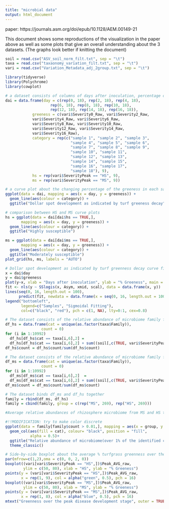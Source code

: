 ```yaml
---
title: "microbial data"
output: html_document
---
```


paper: https://journals.asm.org/doi/epub/10.1128/AEM.00149-21

This document shows some reproductions of the visualization in the paper above as well as some plots that give an overall understanding about the 3 datasets. (The graphs look better if knitting the document)

```r
soil = read.csv("ASV_soil_norm_filt.txt", sep = "\t")
taxa = read.csv("taxaonomy_variation_filt.txt", sep = "\t")
vari = read.csv("Variation_Metadata_adj_2group.txt", sep = "\t")
```

```r
library(tidyverse)
library(Polychrome)
library(cowplot)
```

```r
# a dataset consists of columns of days after inoculation, percentage of greeness, sample number, highly/moderately susceptible
dai = data.frame(day = c(rep(0, 18), rep(2, 18), rep(4, 18), 
                    rep(6, 18), rep(8, 18), rep(10, 18), 
                    rep(12, 18), rep(14, 18), rep(16, 18)),
            greeness = c(vari$Severity0_Raw, vari$Severity2_Raw,
            vari$Severity4_Raw, vari$Severity6_Raw,
            vari$Severity8_Raw, vari$Severity10_Raw,
            vari$Severity12_Raw, vari$Severity14_Raw,
            vari$Severity16_Raw),
            category = rep(c("sample 1", "sample 2", "sample 3",
                             "sample 4", "sample 5", "sample 6",
                             "sample 7", "sample 8", "sample 9",
                             "sample 10", "sample 11", 
                             "sample 12", "sample 13", 
                             "sample 14", "sample 15", 
                             "sample 16", "sample 17", 
                             "sample 18"), 9),
            hs = rep(vari$SeverityPeak == "HS", 9),
            ms = rep(vari$SeverityPeak == "MS", 9))

# a curve plot about the changing percentage of the greeness in each sample
ggplot(data = dai, mapping = aes(x = day, y = greeness)) +
  geom_line(aes(colour = category)) +
  ggtitle("Dollar spot development as indicated by turf greeness decay")

# comparison between HS and MS curve plots
hs = ggplot(data = dai[dai$hs == TRUE,],
       mapping = aes(x = day, y = greeness)) +
  geom_line(aes(colour = category)) +
  ggtitle("Highly susceptible")

ms = ggplot(data = dai[dai$ms == TRUE,],
       mapping = aes(x = day, y = greeness)) +
  geom_line(aes(colour = category)) +
  ggtitle("Moderately susceptible")
plot_grid(hs, ms, labels = "AUTO")

# Dollar spot development as indicated by turf greenness decay curve fitted with sigmoidal model throughout 16 days of incubation after dollar spot inoculation
x = dai$day
y = dai$greeness
plot(y~x, xlab = "Days after inoculation", ylab = "% Greeness", main = "The sigmoidal model of the percentage of greeness")
fit <- nls(y ~ SSlogis(x, Asym, xmid, scal), data = data.frame(x, y))
lines(seq(0, 16, length.out = 100), 
      predict(fit, newdata = data.frame(x = seq(0, 16, length.out = 100))), col = "red")
legend("bottomleft", 
       legend=c("Samples", "Sigmoidal Fitting"),
       col=c("black", "red"), pch = c(1, NA), lty=0:1, cex=0.8)
```

```r
# The dataset consists of the relative abundance of microbiome family for the highly susceptible samples
df_hs = data.frame(cat = unique(as.factor(taxa$Family)),
                count = 0)
for (i in 1:10992)
  df_hs[df_hs$cat == taxa[i,6],2] = 
  df_hs[df_hs$cat == taxa[i,6],2] + sum((soil[,c(TRUE, vari$SeverityPeak == "HS")])[i,-1])
df_hs$count = df_hs$count/sum(df_hs$count)

# The dataset consists of the relative abundance of microbiome family for the moderately susceptible samples
df_ms = data.frame(cat = unique(as.factor(taxa$Family)),
                count = 0)
for (i in 1:10992)
  df_ms[df_ms$cat == taxa[i,6],2]  = 
  df_ms[df_ms$cat == taxa[i,6],2] + sum((soil[,c(TRUE, vari$SeverityPeak == "MS")])[i,-1])
df_ms$count = df_ms$count/sum(df_ms$count)

# The dataset binds df_ms and df_hs together
family = rbind(df_ms, df_hs)
family = cbind(family, group = c(rep("MS", 269), rep("HS", 269)))

#Average relative abundances of rhizosphere microbiome from MS and HS turfgrass for the taxa that represent more than 1% of the identified community at family level

#!!MODIFICATION: try to make color discrete
ggplot(data = family[family$count > 0.01,], mapping = aes(x = group, y = count, color = cat)) +
  geom_col(aes(fill = cat), colour= "black", position = "fill",
           alpha = 0.5)+
  ggtitle("Relative abundance of microbiome(over 1% of the identified community at family level)") +
  theme_classic()
```

```r
# Side-by-side boxplot about the average % turfgrass greenness over the peak disease development stage (4-10 days after inoculation) for both highly susceptible and moderately susceptible samples
par(mfrow=c(1,2),oma = c(0, 0, 2, 0))
boxplot((vari[vari$SeverityPeak == "HS",])$Peak_AVG_raw, 
        ylim = c(50, 80), xlab = "HS", ylab = "% Greeness")
points(y = (vari[vari$SeverityPeak == "HS",])$Peak_AVG_raw, 
       x = rep(1, 9), col = alpha("green", 0.5), pch = 16)
boxplot((vari[vari$SeverityPeak == "MS",])$Peak_AVG_raw, 
        ylim = c(50, 80), xlab = "MS", ylab = "% Greeness")
points(y = (vari[vari$SeverityPeak == "MS",])$Peak_AVG_raw, 
       x = rep(1, 8), col = alpha("blue", 0.5), pch = 16)
mtext("Greenness over the peak disease development stage", outer = TRUE, cex = 1.5)
```